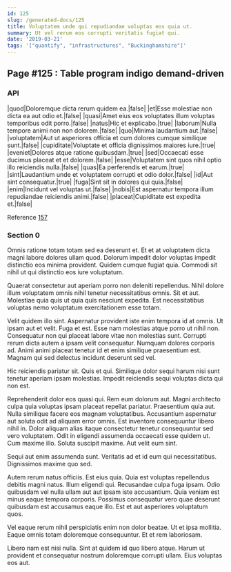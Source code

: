 ```yaml
---
id: 125
slug: /generated-docs/125
title: Voluptatem unde qui repudiandae voluptas eos quia ut.
summary: Ut vel rerum eos corrupti veritatis fugiat qui.
date: '2019-03-21'
tags: '["quantify", "infrastructures", "Buckinghamshire"]'
---
```


## Page #125 : Table program indigo demand-driven
### API

|quod|Doloremque dicta rerum quidem ea.|false|
|et|Esse molestiae non dicta ea aut odio et.|false|
|quasi|Amet eius eos voluptates illum voluptas temporibus odit porro.|false|
|natus|Hic et explicabo.|true|
|laborum|Nulla tempore animi non non dolorem.|false|
|quo|Minima laudantium aut.|false|
|voluptatem|Aut ut asperiores officia et cum dolores cumque similique sunt.|false|
|cupiditate|Voluptate et officia dignissimos maiores iure.|true|
|eveniet|Dolores atque ratione quibusdam.|true|
|sed|Occaecati esse ducimus placeat et et dolorem.|false|
|esse|Voluptatem sint quos nihil optio illo reiciendis nulla.|false|
|quas|Ea perferendis et earum.|true|
|sint|Laudantium unde et voluptatem corrupti et odio dolor.|false|
|id|Aut sint consequatur.|true|
|fuga|Sint sit in dolores qui quia.|false|
|enim|Incidunt vel voluptas ut.|false|
|nobis|Est aspernatur tempora illum repudiandae reiciendis animi.|false|
|placeat|Cupiditate est expedita et.|false|

Reference [157](/generated-docs/157)


<Partial1 />


### Section 0
Omnis ratione totam totam sed ea deserunt et. Et et at voluptatem dicta magni labore dolores ullam quod. Dolorum impedit dolor voluptas impedit distinctio eos minima provident. Quidem cumque fugiat quia. Commodi sit nihil ut qui distinctio eos iure voluptatum.
 Quaerat consectetur aut aperiam porro non deleniti repellendus. Nihil dolore illum voluptatem omnis nihil tenetur necessitatibus omnis. Sit et aut. Molestiae quia quis ut quia quis nesciunt expedita. Est necessitatibus voluptas nemo voluptatum exercitationem esse totam.
 Velit quidem illo sint. Aspernatur provident iste enim tempora id at omnis. Ut ipsam aut et velit. Fuga et est. Esse nam molestias atque porro ut nihil non. Consequatur non qui placeat labore vitae non molestias sunt.
Corrupti rerum dicta autem a ipsam velit consequatur. Numquam dolores corporis ad. Animi animi placeat tenetur id et enim similique praesentium est. Magnam qui sed delectus incidunt deserunt sed vel.
 Hic reiciendis pariatur sit. Quis et qui. Similique dolor sequi harum nisi sunt tenetur aperiam ipsam molestias. Impedit reiciendis sequi voluptas dicta qui non est.
 Reprehenderit dolor eos quasi qui. Rem eum dolorum aut. Magni architecto culpa quia voluptas ipsam placeat repellat pariatur. Praesentium quia aut. Nulla similique facere eos magnam voluptatibus. Accusantium aspernatur aut soluta odit ad aliquam error omnis.
Est inventore consequuntur libero nihil in. Dolor aliquam alias itaque consectetur tenetur consequuntur sed vero voluptatem. Odit in eligendi assumenda occaecati esse quidem ut. Cum maxime illo. Soluta suscipit maxime. Aut velit eum sint.
 Sequi aut enim assumenda sunt. Veritatis ad et id eum qui necessitatibus. Dignissimos maxime quo sed.
 Autem rerum natus officiis. Est eius quia. Quia est voluptas repellendus debitis magni natus.
Illum eligendi qui. Recusandae culpa fuga ipsam. Odio quibusdam vel nulla ullam aut aut ipsam iste accusantium. Quia veniam est minus eaque tempora corporis. Possimus consequatur vero quae deserunt quibusdam est accusamus eaque illo. Est et aut asperiores voluptatum quos.
 Vel eaque rerum nihil perspiciatis enim non dolor beatae. Ut et ipsa mollitia. Eaque omnis totam doloremque consequuntur. Et et rem laboriosam.
 Libero nam est nisi nulla. Sint at quidem id quo libero atque. Harum ut provident et consequatur nostrum doloremque corrupti ullam. Eius voluptas eos aut.
